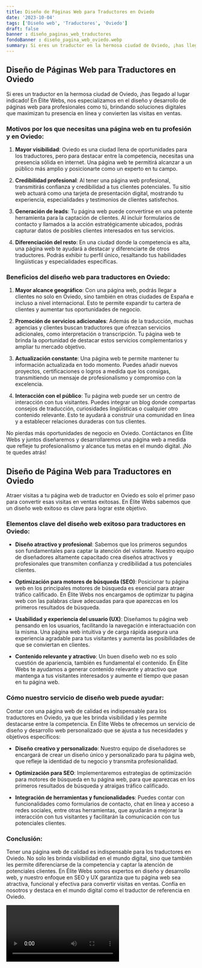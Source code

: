 ```yaml
---
title: Diseño de Páginas Web para Traductores en Oviedo
date: '2023-10-04'
tags: ['Diseño web', 'Traductores', 'Oviedo']
draft: false
banner : diseño_paginas_web_traductores
fondoBanner : diseño_pagina_web_oviedo.webp
summary: Si eres un traductor en la hermosa ciudad de Oviedo, ¡has llegado al lugar indicado! En Élite Webs, nos especializamos en el diseño y desarrollo de páginas web para profesionales como tú, brindando soluciones digitales que maximizan tu presencia en línea y convierten las visitas en ventas.
---
```


## Diseño de Páginas Web para Traductores en Oviedo

Si eres un traductor en la hermosa ciudad de Oviedo, ¡has llegado al lugar indicado! En Élite Webs, nos especializamos en el diseño y desarrollo de páginas web para profesionales como tú, brindando soluciones digitales que maximizan tu presencia en línea y convierten las visitas en ventas.

### Motivos por los que necesitas una página web en tu profesión y en Oviedo:

1. **Mayor visibilidad**: Oviedo es una ciudad llena de oportunidades para los traductores, pero para destacar entre la competencia, necesitas una presencia sólida en internet. Una página web te permitirá alcanzar a un público más amplio y posicionarte como un experto en tu campo.

2. **Credibilidad profesional**: Al tener una página web profesional, transmitirás confianza y credibilidad a tus clientes potenciales. Tu sitio web actuará como una tarjeta de presentación digital, mostrando tu experiencia, especialidades y testimonios de clientes satisfechos.

3. **Generación de leads**: Tu página web puede convertirse en una potente herramienta para la captación de clientes. Al incluir formularios de contacto y llamados a la acción estratégicamente ubicados, podrás capturar datos de posibles clientes interesados en tus servicios.

4. **Diferenciación del resto**: En una ciudad donde la competencia es alta, una página web te ayudará a destacar y diferenciarte de otros traductores. Podrás exhibir tu perfil único, resaltando tus habilidades lingüísticas y especialidades específicas.

### Beneficios del diseño web para traductores en Oviedo:

1. **Mayor alcance geográfico**: Con una página web, podrás llegar a clientes no solo en Oviedo, sino también en otras ciudades de España e incluso a nivel internacional. Esto te permite expandir tu cartera de clientes y aumentar tus oportunidades de negocio.

2. **Promoción de servicios adicionales**: Además de la traducción, muchas agencias y clientes buscan traductores que ofrezcan servicios adicionales, como interpretación o transcripción. Tu página web te brinda la oportunidad de destacar estos servicios complementarios y ampliar tu mercado objetivo.

3. **Actualización constante**: Una página web te permite mantener tu información actualizada en todo momento. Puedes añadir nuevos proyectos, certificaciones o logros a medida que los consigas, transmitiendo un mensaje de profesionalismo y compromiso con la excelencia.

4. **Interacción con el público**: Tu página web puede ser un centro de interacción con tus visitantes. Puedes integrar un blog donde compartas consejos de traducción, curiosidades lingüísticas o cualquier otro contenido relevante. Esto te ayudará a construir una comunidad en línea y a establecer relaciones duraderas con tus clientes.

No pierdas más oportunidades de negocio en Oviedo. Contáctanos en Élite Webs y juntos diseñaremos y desarrollaremos una página web a medida que refleje tu profesionalismo y alcance tus metas en el mundo digital. ¡No te quedes atrás!

<GifSeo />

<Cta />

## Diseño de Página Web para Traductores en Oviedo

Atraer visitas a tu página web de traductor en Oviedo es solo el primer paso para convertir esas visitas en ventas exitosas. En Élite Webs sabemos que un diseño web exitoso es clave para lograr este objetivo.

### Elementos clave del diseño web exitoso para traductores en Oviedo:

- **Diseño atractivo y profesional**: Sabemos que los primeros segundos son fundamentales para captar la atención del visitante. Nuestro equipo de diseñadores altamente capacitado crea diseños atractivos y profesionales que transmiten confianza y credibilidad a tus potenciales clientes.

- **Optimización para motores de búsqueda (SEO)**: Posicionar tu página web en los principales motores de búsqueda es esencial para atraer tráfico calificado. En Élite Webs nos encargamos de optimizar tu página web con las palabras clave adecuadas para que aparezcas en los primeros resultados de búsqueda.

- **Usabilidad y experiencia del usuario (UX)**: Diseñamos tu página web pensando en los usuarios, facilitando la navegación e interactuación con la misma. Una página web intuitiva y de carga rápida asegura una experiencia agradable para tus visitantes y aumenta las posibilidades de que se conviertan en clientes.

- **Contenido relevante y atractivo**: Un buen diseño web no es solo cuestión de apariencia, también es fundamental el contenido. En Élite Webs te ayudamos a generar contenido relevante y atractivo que mantenga a tus visitantes interesados y aumente el tiempo que pasan en tu página web.

### Cómo nuestro servicio de diseño web puede ayudar:

Contar con una página web de calidad es indispensable para los traductores en Oviedo, ya que les brinda visibilidad y les permite destacarse entre la competencia. En Élite Webs te ofrecemos un servicio de diseño y desarrollo web personalizado que se ajusta a tus necesidades y objetivos específicos:

- **Diseño creativo y personalizado**: Nuestro equipo de diseñadores se encargará de crear un diseño único y personalizado para tu página web, que refleje la identidad de tu negocio y transmita profesionalidad.

- **Optimización para SEO**: Implementaremos estrategias de optimización para motores de búsqueda en tu página web, para que aparezcas en los primeros resultados de búsqueda y atraigas tráfico calificado.

- **Integración de herramientas y funcionalidades**: Puedes contar con funcionalidades como formularios de contacto, chat en línea y acceso a redes sociales, entre otras herramientas, que ayudarán a mejorar la interacción con tus visitantes y facilitarán la comunicación con tus potenciales clientes.

### Conclusión:

Tener una página web de calidad es indispensable para los traductores en Oviedo. No solo les brinda visibilidad en el mundo digital, sino que también les permite diferenciarse de la competencia y captar la atención de potenciales clientes. En Élite Webs somos expertos en diseño y desarrollo web, y nuestro enfoque en SEO y UX garantiza que tu página web sea atractiva, funcional y efectiva para convertir visitas en ventas. Confía en nosotros y destaca en el mundo digital como el traductor de referencia en Oviedo.

<Video />

<CtaBot job='Traductores' city='Oviedo'/>

<Gmaps query='Oviedo+españa+maps' />